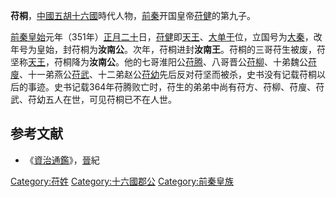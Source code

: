 '''苻桐'''，[[中國|中國]][[五胡十六國|五胡十六國]]時代人物，[[前秦|前秦]]开国皇帝[[苻健|苻健]]的第九子。

[[前秦|前秦]][[皇始_(前秦)|皇始]]元年（351年）[[正月二十|正月二十]]日，[[苻健|苻健]]即[[天王|天王]]、[[大单于|大单于]]位，立国号为[[大秦|大秦]]，改年号为皇始，封苻桐为'''汝南公'''。次年，苻桐进封'''汝南王'''。苻桐的三哥苻生被废，苻坚称[[天王|天王]]，苻桐降为'''汝南公'''。他的七哥淮阳公[[苻腾|苻腾]]、八哥晋公[[苻柳|苻柳]]、十弟魏公[[苻廋|苻廋]]、十一弟燕公[[苻武|苻武]]、十二弟赵公[[苻幼|苻幼]]先后反对苻坚而被杀，史书没有记载苻桐以后的事迹。史书记载364年苻腾败亡时，苻生的弟弟中尚有苻方、苻柳、苻廋、苻武、苻幼五人在世，可见苻桐已不在人世。

==参考文献==
{{wikisource|晉書/卷112|晉書苻健載記}}
*《[[資治通鑑|資治通鑑]]》，[[晉|晉]]紀

[[Category:苻姓|Category:苻姓]]
[[Category:十六國郡公|Category:十六國郡公]]
[[Category:前秦皇族|Category:前秦皇族]]